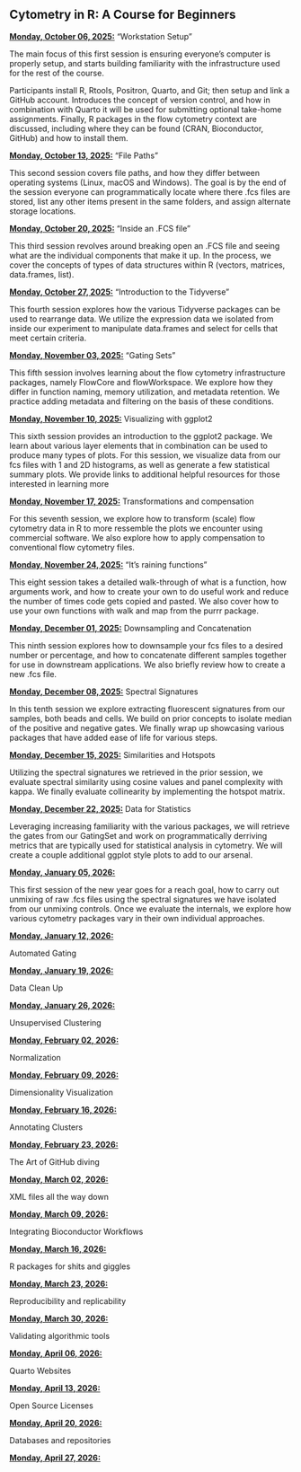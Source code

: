 ## **Cytometry in R: A Course for Beginners**

[**Monday, October 06, 2025:**]{.underline} "Workstation Setup"

The main focus of this first session is ensuring everyone's computer is properly setup, and starts building familiarity with the infrastructure used for the rest of the course. 

Participants install R, Rtools, Positron, Quarto, and Git; then setup and link a GitHub account. Introduces the concept of version control, and how in combination with Quarto it will be used for submitting optional take-home assignments. Finally, R packages in the flow cytometry context are discussed, including where they can be found (CRAN, Bioconductor, GitHub) and how to install them. 

[**Monday, October 13, 2025:**]{.underline} "File Paths"

This second session covers file paths, and how they differ between operating systems (Linux, macOS and Windows). The goal is by the end of the session everyone can programmatically locate where there .fcs files are stored, list any other items present in the same folders, and assign alternate storage locations. 

[**Monday, October 20, 2025:**]{.underline} "Inside an .FCS file "

This third session revolves around breaking open an .FCS file and seeing what are the individual components that make it up. In the process, we cover the concepts of types of data structures within R (vectors, matrices, data.frames, list). 

[**Monday, October 27, 2025:**]{.underline} "Introduction to the Tidyverse"

This fourth session explores how the various Tidyverse packages can be used to rearrange data. We utilize the expression data we isolated from inside our experiment to manipulate data.frames and select for cells that meet certain criteria. 

[**Monday, November 03, 2025:**]{.underline} "Gating Sets"

This fifth session involves learning about the flow cytometry infrastructure packages, namely FlowCore and flowWorkspace. We explore how they differ in function naming, memory utilization, and metadata retention. We practice adding metadata and filtering on the basis of these conditions.  

[**Monday, November 10, 2025:**]{.underline} Visualizing with ggplot2

This sixth session provides an introduction to the ggplot2 package. We learn about various layer elements that in combination can be used to produce many types of plots. For this session, we visualize data from our fcs files with 1 and 2D histograms, as well as generate a few statistical summary plots. We provide links to additional helpful resources for those interested in learning more

[**Monday, November 17, 2025:**]{.underline} Transformations and compensation

For this seventh session, we explore how to transform (scale) flow cytometry data in R to more ressemble the plots we encounter using commercial software. We also explore how to apply compensation to conventional flow cytometry files. 


[**Monday, November 24, 2025:**]{.underline}  "It's raining functions"

This eight session takes a detailed walk-through of what is a function, how arguments work, and how to create your own to do useful work and reduce the number of times code gets copied and pasted. We also cover how to use your own functions with walk and map from the purrr package.

[**Monday, December 01, 2025:**]{.underline} Downsampling and Concatenation

This ninth session explores how to downsample your fcs files to a desired number or percentage, and how to concatenate different samples together for use in downstream applications. We also briefly review how to create a new .fcs file. 

[**Monday, December 08, 2025:**]{.underline} Spectral Signatures

In this tenth session we explore extracting fluorescent signatures from our samples, both beads and cells. We build on prior concepts to isolate median of the positive and negative gates. We finally wrap up showcasing various packages that have added ease of life for various steps. 

[**Monday, December 15, 2025:**]{.underline} Similarities and Hotspots

Utilizing the spectral signatures we retrieved in the prior session, we evaluate spectral similarity using cosine values and panel complexity with kappa. We finally evaluate collinearity by implementing the hotspot matrix. 



[**Monday, December 22, 2025:**]{.underline} Data for Statistics

Leveraging increasing familiarity with the various packages, we will retrieve the gates from our GatingSet and work on programmatically derriving metrics that are typically used for statistical analysis in cytometry. We will create a couple additional ggplot style plots to add to our arsenal. 

[**Monday, January 05, 2026:**]{.underline} 

This first session of the new year goes for a reach goal, how to carry out unmixing of raw .fcs files using the spectral signatures we have isolated from our unmixing controls. Once we evaluate the internals, we explore how various cytometry packages vary in their own individual approaches. 

[**Monday, January 12, 2026:**]{.underline} 

Automated Gating

[**Monday, January 19, 2026:**]{.underline} 

Data Clean Up

[**Monday, January 26, 2026:**]{.underline} 

Unsupervised Clustering

[**Monday, February 02, 2026:**]{.underline} 

Normalization

[**Monday, February 09, 2026:**]{.underline} 

Dimensionality Visualization

[**Monday, February 16, 2026:**]{.underline} 

Annotating Clusters

[**Monday, February 23, 2026:**]{.underline} 

The Art of GitHub diving

[**Monday, March 02, 2026:**]{.underline} 

XML files all the way down

[**Monday, March 09, 2026:**]{.underline} 

Integrating Bioconductor Workflows

[**Monday, March 16, 2026:**]{.underline} 

R packages for shits and giggles

[**Monday, March 23, 2026:**]{.underline} 

Reproducibility and replicability

[**Monday, March 30, 2026:**]{.underline} 

Validating algorithmic tools

[**Monday, April 06, 2026:**]{.underline} 

Quarto Websites

[**Monday, April 13, 2026:**]{.underline} 

Open Source Licenses

[**Monday, April 20, 2026:**]{.underline} 

Databases and repositories

[**Monday, April 27, 2026:**]{.underline} 








